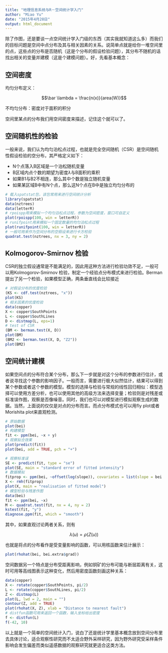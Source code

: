 ```yaml
---
title: "地理信息系统与R－空间统计学入门"
author: "Miao Yu"
date: "2015年4月28日"
output: html_document
---
```


除了作图，还是要谈一点空间统计学入门级的东西（其实我就知道这么多）而我们的目标问题是空间中点分布及其与相关因素的关系。说简单点就是给你一堆空间里的点，这些点的分布是否随机（这是个分布的假设检验问题），其分布不随机的话找出相关的变量并建模（这是个建模问题）。好，先看基本概念：

## 空间密度

均匀分布定义：

$$\bar \lambda = \frac{n(x)}{area(W)}$$

不均匀分布：密度对于面积的积分

空间里某点的分布我们用空间密度来描述，记住这个就可以了。

## 空间随机性的检验

一般来说，我们认为均匀泊松点过程，也就是完全空间随机（CSR）是空间随机性假设检验的空分布，其严格定义如下：

- N个点落入B区域是一个泊松随机变量
- B区域内点个数的期望为密度$\lambda$与B面积的乘积
- 如果B1与B2不相连，那么其中个数是独立随机变量
- 如果某区域B中有N个点，那么这N个点在B中是独立均匀分布的

```r
# 载入spatstat包，该包常用来进行空间统计分析
library(spatstat)
data(nztrees)
data(letterR)
# rpoispp用来模拟一个均匀泊松点过程，参数为空间密度，窗口可自定义
plot(rpoispp(100, win = letterR))
# runifpoint用来模拟一个固定数量的均匀泊松点过程
plot(runifpoint(100, win = letterR))
# 一般可用来作为空间分布的空假设来进行卡方检验
quadrat.test(nztrees, nx = 3, ny = 2)
```

## Kolmogorov-Smirnov 检验

CSR的独立假设通常是不能满足的，因此用这种方法进行检验功效不足，一般可以用Kolmogorov-Smirnov 检验，制定一个经验点分布模式来进行检验。Berman 提出了另一个检验，如果模型正确，两条垂直线会比较接近

```r
# 对假设分布的优度检验
(KS <- cdf.test(nztrees, "x"))
plot(KS)
# 相关因素的优度检验
data(copper)
X <- copper$SouthPoints
L <- copper$SouthLines
D <- distmap(L, eps=1)
# test of CSR
(BM <- berman.test(X, D))
plot(BM)
(BM2 <- berman.test(X, D, "Z2"))
plot(BM2)
```

## 空间统计建模

如果空间点的分布符合某个分布，那么下一步就是对这个分布的参数进行估计，或者说寻找这个参数的影响因子。一般而言，需要进行极大似然估计，结果可以得到某个参数或者这个参数的模型。模型的选择与检验与常规的线性回归相似：模型选择可以使用方差分析，也可以使用其他的高级方法来选择变量；检验则是对残差或标准误作图，观察是否像噪音。同时，我们也可以对模型进行模拟观察生成的数据。当然，上面说的仅仅是对点的分布而言。而点分布模式也可以用fly plot或者Morishita plot来直观检测。

```r
# 原始数据
plot(bei)
# 构建模型
fit <- ppm(bei, ~x + y)
# 观察拟合效果
plot(predict(fit))
plot(bei, add = TRUE, pch = "+")

# 观察标准误
SE <- predict(fit, type = "se")
plot(SE, main = "standard error of fitted intensity")
# 数据模拟
fitprop <- ppm(bei, ~offset(log(slope)), covariates = list(slope = bei.extra$grad))
X <- rmh(fitprop)
plot(X, main = "realisation of fitted model")
# 模型检验与残差作图
data(bei)
fit <- ppm(bei, ~x)
M <- quadrat.test(fit, nx = 4, ny = 2)
kstest(fit, "y")
diagnose.ppm(fit, which = "smooth")
```

其中，如果直观讨论两者关系，则有

$$\lambda(u) = \rho(Z(u))$$

也就是将点的分布看作是受变量影响的函数，可以用核函数来估计展示：

```r
plot(rhohat(bei, bei.extra$grad))
```

空间数据另一个特点是分布受距离影响，例如铜矿的分布可能与断层距离有关，这时可用等高线图表示这种变化，然后用密度函数刻画这种关系：

```r
data(copper)
X <- rotate(copper$SouthPoints, pi/2) 
L <- rotate(copper$SouthLines, pi/2)
Z <- distmap(L)
plot(L, lwd = 2, main = "") 
contour(Z, add = TRUE)
plot(rhohat(X, Z), xlab = "Distance to nearest fault")
# distfun函数可用来返回一个函数，输入坐标给出密度
f <- distfun(L)
f(-42, 10)
```

以上就是一个简单的空间统计入门，说白了还是统计学里基本概念放到空间分布里去具体讨论，适合观察性研究而不太适合野外采样研究，因为野外研究受采样条件影响会发生偏差而类似遥感数据的观察研究就更适合这类方法。